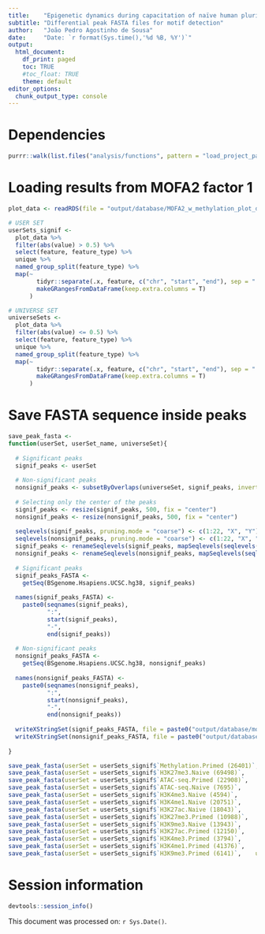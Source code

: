 ```yaml
---
title:    "Epigenetic dynamics during capacitation of naïve human pluripotent stem cells"
subtitle: "Differential peak FASTA files for motif detection"
author:   "João Pedro Agostinho de Sousa"
date:     "Date: `r format(Sys.time(),'%d %B, %Y')`"
output:
  html_document:
    df_print: paged
    toc: TRUE
    #toc_float: TRUE
    theme: default
editor_options:
  chunk_output_type: console
---
```


# Dependencies
```r

purrr::walk(list.files("analysis/functions", pattern = "load_project_packages", full.names = T), source)

```

# Loading results from MOFA2 factor 1
```r

plot_data <- readRDS(file = "output/database/MOFA2_w_methylation_plot_data.rds")

# USER SET
userSets_signif <- 
  plot_data %>%
  filter(abs(value) > 0.5) %>% 
  select(feature, feature_type) %>%
  unique %>%
  named_group_split(feature_type) %>%
  map(~
        tidyr::separate(.x, feature, c("chr", "start", "end"), sep = ":") %>%
        makeGRangesFromDataFrame(keep.extra.columns = T)
      )

# UNIVERSE SET
universeSets <- 
  plot_data %>%
  filter(abs(value) <= 0.5) %>% 
  select(feature, feature_type) %>%
  unique %>%
  named_group_split(feature_type) %>%
  map(~
        tidyr::separate(.x, feature, c("chr", "start", "end"), sep = ":") %>%
        makeGRangesFromDataFrame(keep.extra.columns = T)
      )

```

# Save FASTA sequence inside peaks
```r

save_peak_fasta <- 
function(userSet, userSet_name, universeSet){
  
  # Significant peaks
  signif_peaks <- userSet
  
  # Non-significant peaks
  nonsignif_peaks <- subsetByOverlaps(universeSet, signif_peaks, invert = T)
  
  # Selecting only the center of the peaks
  signif_peaks <- resize(signif_peaks, 500, fix = "center")
  nonsignif_peaks <- resize(nonsignif_peaks, 500, fix = "center")
  
  seqlevels(signif_peaks, pruning.mode = "coarse") <- c(1:22, "X", "Y")
  seqlevels(nonsignif_peaks, pruning.mode = "coarse") <- c(1:22, "X", "Y")
  signif_peaks <- renameSeqlevels(signif_peaks, mapSeqlevels(seqlevels(signif_peaks), "UCSC"))
  nonsignif_peaks <- renameSeqlevels(nonsignif_peaks, mapSeqlevels(seqlevels(nonsignif_peaks), "UCSC"))
  
  # Significant peaks
  signif_peaks_FASTA <-
    getSeq(BSgenome.Hsapiens.UCSC.hg38, signif_peaks)
  
  names(signif_peaks_FASTA) <- 
    paste0(seqnames(signif_peaks), 
           ":", 
           start(signif_peaks), 
           "-", 
           end(signif_peaks))
  
  # Non-significant peaks
  nonsignif_peaks_FASTA <-
    getSeq(BSgenome.Hsapiens.UCSC.hg38, nonsignif_peaks)
  
  names(nonsignif_peaks_FASTA) <- 
    paste0(seqnames(nonsignif_peaks), 
           ":", 
           start(nonsignif_peaks), 
           "-", 
           end(nonsignif_peaks))
  
  writeXStringSet(signif_peaks_FASTA, file = paste0("output/database/motifs/", userSet_name, "_", "signif_peaks.fa"))
  writeXStringSet(nonsignif_peaks_FASTA, file = paste0("output/database/motifs/", userSet_name, "_", "nonsignif_peaks.fa"))
  
}

save_peak_fasta(userSet = userSets_signif$`Methylation.Primed (26401)`, userSet_name = "methylation_primed", universeSet = universeSets$`Methylation.Primed (26401)`)
save_peak_fasta(userSet = userSets_signif$`H3K27me3.Naive (69498)`,     userSet_name = "H3K27me3_naive",     universeSet = universeSets$`H3K27me3.Naive (69498)`)
save_peak_fasta(userSet = userSets_signif$`ATAC-seq.Primed (22908)`,    userSet_name = "atacseq_primed",     universeSet = universeSets$`ATAC-seq.Primed (22908)`)
save_peak_fasta(userSet = userSets_signif$`ATAC-seq.Naive (7695)`,      userSet_name = "atacseq_naive",      universeSet = universeSets$`ATAC-seq.Naive (7695)`)
save_peak_fasta(userSet = userSets_signif$`H3K4me3.Naive (4594)`,       userSet_name = "H3K4me3_naive",      universeSet = universeSets$`H3K4me3.Naive (4594)`)
save_peak_fasta(userSet = userSets_signif$`H3K4me1.Naive (20751)`,      userSet_name = "H3K4me1_naive",      universeSet = universeSets$`H3K4me1.Naive (20751)`)
save_peak_fasta(userSet = userSets_signif$`H3K27ac.Naive (18043)`,      userSet_name = "H3K27ac_naive",      universeSet = universeSets$`H3K27ac.Naive (18043)`)
save_peak_fasta(userSet = userSets_signif$`H3K27me3.Primed (10988)`,    userSet_name = "H3K27me3_primed",    universeSet = universeSets$`H3K27me3.Primed (10988)`)
save_peak_fasta(userSet = userSets_signif$`H3K9me3.Naive (13943)`,      userSet_name = "H3K9me3_naive",      universeSet = universeSets$`H3K9me3.Naive (13943)`)
save_peak_fasta(userSet = userSets_signif$`H3K27ac.Primed (12150)`,     userSet_name = "H3K27ac_primed",     universeSet = universeSets$`H3K27ac.Primed (12150)`)
save_peak_fasta(userSet = userSets_signif$`H3K4me3.Primed (3794)`,     userSet_name = "H3K4me3_primed",     universeSet = universeSets$`H3K4me3.Primed (3794)`)
save_peak_fasta(userSet = userSets_signif$`H3K4me1.Primed (41376)`,    userSet_name = "H3K4me1_primed",     universeSet = universeSets$`H3K4me1.Primed (41376)`)
save_peak_fasta(userSet = userSets_signif$`H3K9me3.Primed (6141)`,    userSet_name = "H3K9me3_primed",     universeSet = universeSets$`H3K9me3.Primed (6141)`)

```

# Session information
```r

devtools::session_info()

```

This document was processed on: `r Sys.Date()`.